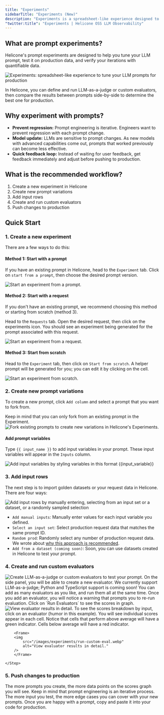 ```yaml
---
title: "Experiments"
sidebarTitle: "Experiments (New)"
description: "Experiments is a spreadsheet-like experience designed to tune your LLM prompts for production. "
"twitter:title": "Experiments | Helicone OSS LLM Observability"
---
```



## What are prompt experiments?

Helicone's prompt experiments are designed to help you tune your LLM prompt, test it on production data, and verify your iterations with quantifiable data.

<Frame>
  <img
    src="/images/experiments/experiments-cover.webp"
    alt="Experiments: spreadsheet-like experience to tune your LLM prompts for production"
  />
</Frame>

In Helicone, you can define and run LLM-as-a-judge or custom evaluators, then compare the results between prompts side-by-side to determine the best one for production.

## Why experiment with prompts?

- **Prevent regression:** Prompt engineering is iterative. Engineers want to prevent regression with each prompt change.
- **Model update:** LLMs are sensitive to prompt changes. As new models with advanced capabilities come out, prompts that worked previously can become less effective.
- **Quick feedback loop:** Instead of waiting for user feedback, get feedback immediately and adjust before pushing to production.

## What is the recommended workflow?

1. Create a new experiment in Helicone
2. Create new prompt variations
3. Add input rows
4. Create and run custom evaluators
5. Push changes to production

## Quick Start

### 1. Create a new experiment

There are a few ways to do this:

#### Method 1: Start with a prompt

If you have an existing prompt in Helicone, head to the `Experiment` tab. Click on `start from a prompt`, then choose the desired prompt version.

<Frame>
  <img
    src="/images/experiments/create-new-experiment.webp"
    alt="Start an experiment from a prompt. "
  />
</Frame>

#### Method 2: Start with a request

If you don't have an existing prompt, we recommend choosing this method or starting from scratch (method 3).

Head to the `Requests` tab. Open the desired request, then click on the experiments icon. You should see an experiment being generated for the prompt associated with this request.

<Frame>
  <img
    src="/images/experiments/method-2-request.webp"
    alt="Start an experiment from a request."
  />
</Frame>

#### Method 3: Start from scratch

Head to the `Experiment` tab, then click on `Start from scratch`. A helper prompt will be generated for you; you can edit it by clicking on the cell.

<Frame>
  <img
    src="/images/experiments/method-3-scratch.webp"
    alt="Start an experiment from scratch."
  />
</Frame>

### 2. Create new prompt variations

To create a new prompt, click `Add column` and select a prompt that you want to fork from.

<Note>
  Keep in mind that you can only fork from an existing prompt in the Experiment.
</Note>

<Frame>
  <img
    src="/images/experiments/fork-prompt.webp"
    alt="Fork existing prompts to create new variations in Helicone's Experiments."
  />
</Frame>

#### Add prompt variables

Type `{{ input_name }}` to add input variables in your prompt. These input variables will appear in the `Inputs` column.

<Frame>
  <img
    src="/images/experiments/add-prompt.webp"
    alt="Add input variables by styling variables in this format {{input_variable}}"
  />
</Frame>

### 3. Add input rows

The next step is to import golden datasets or your request data in Helicone. There are four ways:

<Frame>
  <img
    src="/images/experiments/add-input.webp"
    alt="Add input rows by manually entering, selecting from an input set or a dataset, or a randomly sampled selection"
  />
</Frame>

- `Add manual inputs`: Manually enter values for each input variable you defined.
- `Select an input set`: Select production request data that matches the same prompt ID.
- `Random prod`: Randomly select any number of production request data. We wrote about [why this approach is recommended](https://www.helicone.ai/blog/prompt-evaluation-for-llms).
- `Add from a dataset (coming soon)`: Soon, you can use datasets created in Helicone to test your prompt.

### 4. Create and run custom evaluators

<Frame>
  <img
    src="/images/experiments/select-eval.webp"
    alt="Create LLM-as-a-judge or custom evaluators to test your prompt."
  />
</Frame>

<Steps>
    <Step title="Toggle on `Show scores`."></Step>
    <Step title="Under the dropdown, select 'Create new custom evaluators'"></Step>
    <Step title="Create the evaluator">
        On the side panel, you will be able to create a new evaluator. We currently support LLM-as-a-judge; Python and TypeScript support is coming soon!
        <Tip>You can add as many evaluators as you like, and run them all at the same time.</Tip>
    </Step>
    <Step title="Run Evaluator">
        Once you add an evaluator, you will notice a warning that prompts you to re-run evaluation. Click on `Run Evaluators` to see the scores in graph.
        <Frame>
        <img
            src="/images/experiments/run-eval.webp"
            alt="View evaluator results in detail. "
        />
        </Frame>
    </Step>
    <Step title="(Optional) View score breakdown">
        To see the scores breakdown by input, click on an evaluator (humor in this example). You will see individual scores appear in each cell. 
        Notice that cells that perform above average will have a green indicator. Cells below average will have a red indicator.

        <Frame>
        <img
            src="/images/experiments/run-custom-eval.webp"
            alt="View evaluator results in detail."
        />
        </Frame>

    </Step>

</Steps>

### 5. Push changes to production

The more prompts you create, the more data points on the scores graph you will see. Keep in mind that prompt engineering is an iterative process. The more input you test, the more edge cases you can cover with your new prompts.
Once you are happy with a prompt, copy and paste it into your code for production.

<QuestionsSection />
